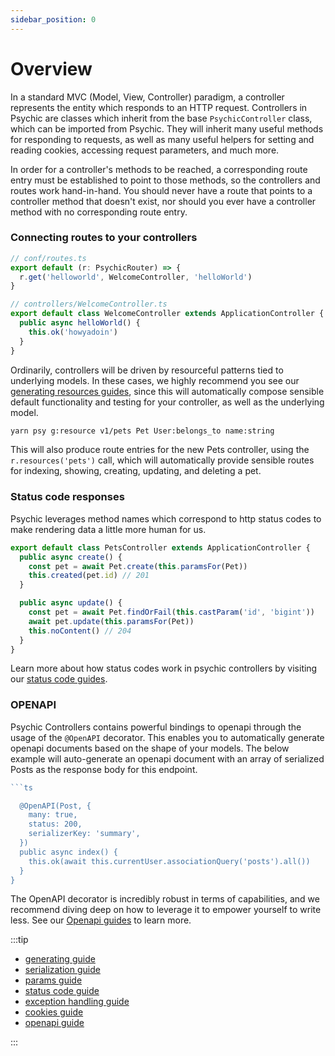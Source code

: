 ```yaml
---
sidebar_position: 0
---
```



# Overview

In a standard MVC (Model, View, Controller) paradigm, a controller represents the entity which responds to an HTTP request. Controllers in Psychic are classes which inherit from the base `PsychicController` class, which can be imported from Psychic. They will inherit many useful methods for responding to requests, as well as many useful helpers for setting and reading cookies, accessing request parameters, and much more.

In order for a controller's methods to be reached, a corresponding route entry must be established to point to those methods, so the controllers and routes work hand-in-hand. You should never have a route that points to a controller method that doesn't exist, nor should you ever have a controller method with no corresponding route entry.

### Connecting routes to your controllers

```ts
// conf/routes.ts
export default (r: PsychicRouter) => {
  r.get('helloworld', WelcomeController, 'helloWorld')
}

// controllers/WelcomeController.ts
export default class WelcomeController extends ApplicationController {
  public async helloWorld() {
    this.ok('howyadoin')
  }
}
```

Ordinarily, controllers will be driven by resourceful patterns tied to underlying models. In these cases, we highly recommend you see our [generating resources guides](/docs/controllers/generating), since this will automatically compose sensible default functionality and testing for your controller, as well as the underlying model.

```sh
yarn psy g:resource v1/pets Pet User:belongs_to name:string
```

This will also produce route entries for the new Pets controller, using the `r.resources('pets')` call, which will automatically provide sensible routes for indexing, showing, creating, updating, and deleting a pet.

### Status code responses

Psychic leverages method names which correspond to http status codes to make rendering data a little more human for us.

```ts
export default class PetsController extends ApplicationController {
  public async create() {
    const pet = await Pet.create(this.paramsFor(Pet))
    this.created(pet.id) // 201
  }

  public async update() {
    const pet = await Pet.findOrFail(this.castParam('id', 'bigint'))
    await pet.update(this.paramsFor(Pet))
    this.noContent() // 204
  }
}
```

Learn more about how status codes work in psychic controllers by visiting our [status code guides](/docs/controllers/status-codes).

### OPENAPI

Psychic Controllers contains powerful bindings to openapi through the usage of the `@OpenAPI` decorator. This enables you to automatically generate openapi documents based on the shape of your models. The below example will auto-generate an openapi document with an array of serialized Posts as the response body for this endpoint.

````ts
```ts

  @OpenAPI(Post, {
    many: true,
    status: 200,
    serializerKey: 'summary',
  })
  public async index() {
    this.ok(await this.currentUser.associationQuery('posts').all())
  }
}
````

The OpenAPI decorator is incredibly robust in terms of capabilities, and we recommend diving deep on how to leverage it to empower yourself to write less. See our [Openapi guides](/docs/openapi/controllers) to learn more.

:::tip

- [generating guide](/docs/controllers/generating)
- [serialization guide](/docs/controllers/serialization)
- [params guide](/docs/controllers/params)
- [status code guide](/docs/controllers/status-codes)
- [exception handling guide](/docs/controllers/exception-handling)
- [cookies guide](/docs/controllers/cookies)
- [openapi guide](/docs/openapi/overview)

:::